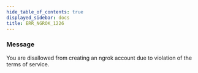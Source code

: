 ```yaml
---
hide_table_of_contents: true
displayed_sidebar: docs
title: ERR_NGROK_1226
---
```




### Message

You are disallowed from creating an ngrok account due to violation of the terms of service.

<ErrorDetails error="err_ngrok_1226" />
